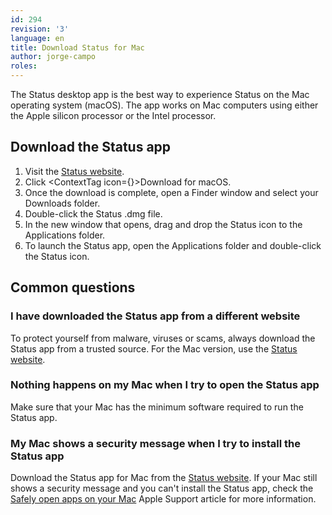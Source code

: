 ```yaml
---
id: 294
revision: '3'
language: en
title: Download Status for Mac
author: jorge-campo
roles:
---
```


The Status desktop app is the best way to experience Status on the Mac operating system (macOS). The app works on Mac computers using either the Apple silicon processor or the Intel processor.

## Download the Status app

1. Visit the [Status website](https://status.app/)<ExternalIcon />.
1. Click <ContextTag icon={<AppleIcon />}>Download for macOS</ContextTag>.
1. Once the download is complete, open a Finder window and select your Downloads folder.
1. Double-click the Status .dmg file.
1. In the new window that opens, drag and drop the Status icon to the Applications folder.
1. To launch the Status app, open the Applications folder and double-click the Status icon.

## Common questions

### I have downloaded the Status app from a different website

To protect yourself from malware, viruses or scams, always download the Status app from a trusted source. For the Mac version, use the [Status website](https://status.app)<ExternalIcon />.

### Nothing happens on my Mac when I try to open the Status app

Make sure that your Mac has the minimum software required to run the Status app.

### My Mac shows a security message when I try to install the Status app

Download the Status app for Mac from the [Status website](https://status.app)<ExternalIcon />. If your Mac still shows a security message and you can't install the Status app, check the [Safely open apps on your Mac](https://support.apple.com/en-us/HT202491)<ExternalIcon /> Apple Support article for more information.
